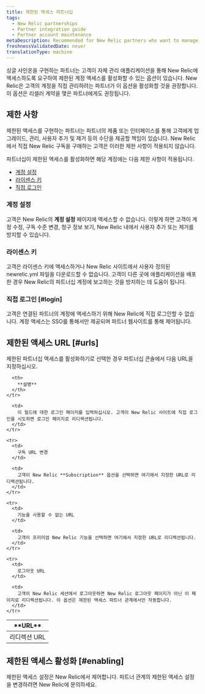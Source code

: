 ```yaml
---
title: 제한된 액세스 파트너십
tags:
  - New Relic partnerships
  - Partner integration guide
  - Partner account maintenance
metaDescription: Recommended for New Relic partners who want to manage their customers' accounts directly and for partners with reseller agreements.
freshnessValidatedDate: never
translationType: machine
---
```


싱글 사인온을 구현하는 파트너는 고객이 자체 관리 애플리케이션을 통해 New Relic에 액세스하도록 요구하여 제한된 계정 액세스를 활성화할 수 있는 옵션이 있습니다. New Relic은 고객의 계정을 직접 관리하려는 파트너가 이 옵션을 활성화할 것을 권장합니다. 이 옵션은 리셀러 계약을 맺은 파트너에게도 권장됩니다.

## 제한 사항

제한된 액세스를 구현하는 파트너는 파트너의 제품 또는 인터페이스를 통해 고객에게 업그레이드, 관리, 사용자 추가 및 제거 등의 수단을 제공할 책임이 있습니다. New Relic에서 직접 New Relic 구독을 구매하는 고객은 이러한 제한 사항이 적용되지 않습니다.

파트너십이 제한된 액세스를 활성화하면 해당 계정에는 다음 제한 사항이 적용됩니다.

* [계정 설정](#account-settings)
* [라이센스 키](#license-key)
* [직접 로그인](#login)

### 계정 설정

고객은 New Relic의 **계정 설정** 페이지에 액세스할 수 없습니다. 이렇게 하면 고객이 계정 수정, 구독 수준 변경, 청구 정보 보기, New Relic 내에서 사용자 추가 또는 제거를 방지할 수 있습니다.

### 라이센스 키

고객은 라이센스 키에 액세스하거나 New Relic 사이트에서 사용자 정의된 newrelic.yml 파일을 다운로드할 수 없습니다. 고객이 다른 곳에 애플리케이션을 배포한 경우 New Relic의 파트너십 계정에 보고하는 것을 방지하는 데 도움이 됩니다.

### 직접 로그인 [#login]

고객은 연결된 파트너의 계정에 액세스하기 위해 New Relic에 직접 로그인할 수 없습니다. 계정 액세스는 SSO를 통해서만 제공되며 파트너 웹사이트를 통해 제어됩니다.

## 제한된 액세스 URL [#urls]

제한된 파트너십 액세스를 활성화하기로 선택한 경우 파트너십 콘솔에서 다음 URL을 지정하십시오.

<table>
  <thead>
    <tr>
      <th width={200}>
        **URL**
      </th>

      <th>
        **설명**
      </th>
    </tr>
  </thead>

  <tbody>
    <tr>
      <td>
        리디렉션 URL
      </td>

      <td>
        이 필드에 대한 로그인 페이지를 입력하십시오. 고객이 New Relic 사이트에 직접 로그인을 시도하면 로그인 페이지로 리디렉션됩니다.
      </td>
    </tr>

    <tr>
      <td>
        구독 URL 변경
      </td>

      <td>
        고객이 New Relic **Subscription** 옵션을 선택하면 여기에서 지정한 URL로 리디렉션됩니다.
      </td>
    </tr>

    <tr>
      <td>
        기능을 사용할 수 없는 URL
      </td>

      <td>
        고객이 프리미엄 New Relic 기능을 선택하면 여기에서 지정한 URL로 리디렉션됩니다.
      </td>
    </tr>

    <tr>
      <td>
        로그아웃 URL
      </td>

      <td>
        고객이 New Relic 세션에서 로그아웃하면 New Relic 로그아웃 페이지가 아닌 이 페이지로 리디렉션됩니다. 이 옵션은 제한된 액세스 파트너 관계에서만 작동합니다.
      </td>
    </tr>
  </tbody>
</table>

## 제한된 액세스 활성화 [#enabling]

제한된 액세스 설정은 New Relic에서 제어합니다. 파트너 관계의 제한된 액세스 설정을 변경하려면 New Relic에 문의하세요.